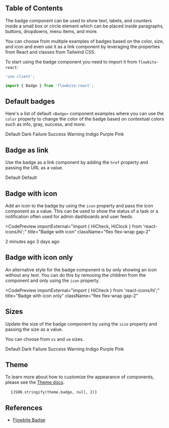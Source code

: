 
## Table of Contents

The badge component can be used to show text, labels, and counters inside a small box or circle element which can be placed inside paragraphs, buttons, dropdowns, menu items, and more.

You can choose from multiple examples of badges based on the color, size, and icon and even use it as a link component by leveraging the properties from React and classes from Tailwind CSS.

To start using the badge component you need to import it from `flowbite-react`:

```jsx
'use client';

import { Badge } from 'flowbite-react';
```

## Default badges

Here's a list of default `<Badge>` component examples where you can use the `color` property to change the color of the badge based on contextual colors such as info, gray, success, and more.

<CodePreview title="Default badges" className="flex flex-wrap gap-2">
  <Badge color="info">Default</Badge>
  <Badge color="gray">Dark</Badge>
  <Badge color="failure">Failure</Badge>
  <Badge color="success">Success</Badge>
  <Badge color="warning">Warning</Badge>
  <Badge color="indigo">Indigo</Badge>
  <Badge color="purple">Purple</Badge>
  <Badge color="pink">Pink</Badge>
</CodePreview>

## Badge as link

Use the badge as a link component by adding the `href` property and passing the URL as a value.

<CodePreview title="Badge as link" className="flex flex-wrap gap-2">
  <Badge href="/badges">Default</Badge>
  <Badge size="sm" href="/badges">
    Default
  </Badge>
</CodePreview>

## Badge with icon

Add an icon to the badge by using the `icon` property and pass the icon component as a value. This can be used to show the status of a task or a notification often used for admin dashboards and user feeds.

<CodePreview
  importExternal="import { HiCheck, HiClock } from 'react-icons/hi';"
  title="Badge with icon"
  className="flex flex-wrap gap-2"
>
  <Badge icon={HiCheck}>2 minutes ago</Badge>
  <Badge color="gray" icon={HiClock}>
    3 days ago
  </Badge>
</CodePreview>

## Badge with icon only

An alternative style for the badge component is by only showing an icon without any text. You can do this by removing the children from the component and only using the `icon` property.

<CodePreview
  importExternal="import { HiCheck } from 'react-icons/hi';"
  title="Badge with icon only"
  className="flex flex-wrap gap-2"
>
  <Badge icon={HiCheck} />
  <Badge color="gray" icon={HiCheck} />
  <Badge size="sm" icon={HiCheck} />
  <Badge color="gray" size="sm" icon={HiCheck} />
</CodePreview>

## Sizes

Update the size of the badge component by using the `size` property and passing the size as a value.

You can choose from `xs` and `sm` sizes.

<CodePreview title="Large badges" className="flex flex-wrap gap-2">
  <Badge color="info" size="sm">
    Default
  </Badge>
  <Badge color="gray" size="sm">
    Dark
  </Badge>
  <Badge color="failure" size="sm">
    Failure
  </Badge>
  <Badge color="success" size="sm">
    Success
  </Badge>
  <Badge color="warning" size="sm">
    Warning
  </Badge>
  <Badge color="indigo" size="sm">
    Indigo
  </Badge>
  <Badge color="purple" size="sm">
    Purple
  </Badge>
  <Badge color="pink" size="sm">
    Pink
  </Badge>
</CodePreview>

## Theme

To learn more about how to customize the appearance of components, please see the [Theme docs](/docs/customize/theme).

<pre className="language-tsx">
  <code>{JSON.stringify(theme.badge, null, 2)}</code>
</pre>

## References

- [Flowbite Badge](https://flowbite.com/docs/components/badge/)
